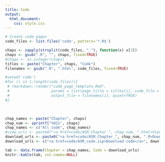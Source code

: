 ```yaml
---
title: Code
output:
  html_document:
    css: style.css
---
```


```r
# Create code pages
code_files <- list.files('code', pattern='*.R$')

chaps <- sapply(strsplit(code_files, "_"), function(x) x[3])
chaps <- gsub(".R", "", chaps, fixed=TRUE)
#chaps <- as.integer(chaps)
titles <- paste("Chapter", chaps, "Code")
filenames <- gsub(".R", ".html", code_files, fixed=TRUE)

#setwd('code')
#for (i in 1:length(code_files)){
 # rmarkdown::render("code_page_template.Rmd",
 #                   params = list(page_title = titles[i], code_file = code_files[i]),
 #                   output_file = filenames[i], quiet=TRUE)
#}
```

<br>

```r
chap_names <- paste("Chapter", chaps)
chap_num <- sprintf("%02s", chaps)
chap_names <- c("All code", chap_names)
#view_urls <- paste0("<a href=code/ASM_Chapter_", chap_num, ".html>View code</a>")
download_urls <- paste0("<a href=code/ASM_Chapter_", chap_num, ".R>Download code</a>")
download_urls <- c("<a href=code/ASM_code.zip>Download code</a>", download_urls)

tab <- data.frame(Chapter = chap_names, Code = download_urls)
knitr::kable(tab, col.names=NULL)
```
